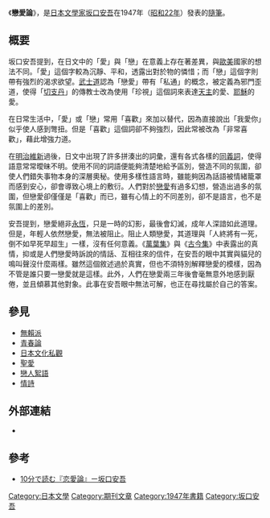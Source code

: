 {{Japanese|japanese=恋愛論|kana=れんあいろん|romaji=renairon}}{{No footnotes|time=2021-11-6}}{{文學}}

《'''戀愛論'''》，是[[日本|日本]][[文學家|文學家]][[坂口安吾|坂口安吾]]在1947年（[[昭和22年|昭和22年]]）發表的[[隨筆|隨筆]]。

== 概要 ==
坂口安吾提到，在日文中的「愛」與「戀」在意義上存在著差異，與[[歐美|歐美]]國家的想法不同。「愛」這個字較為沉靜、平和，透露出對於物的憐惜；而「戀」這個字則帶有強烈的渴求欲望。[[武士道|武士道]]認為「戀愛」帶有「私通」的概念，被定義為邪門歪道，使得「[[切支丹|切支丹]]」的傳教士改為使用「珍視」這個詞來表達[[天主|天主]]的愛、[[耶穌|耶穌]]的愛。

在日常生活中，「愛」或「戀」常用「喜歡」來加以替代，因為直接說出「我愛你」似乎使人感到彆扭。但是「喜歡」這個詞卻不夠強烈，因此常被改為「非常喜歡」，藉此增強力道。

在[[明治維新|明治維新]]過後，日文中出現了許多拼湊出的詞彙，還有各式各樣的[[同義詞|同義詞]]，使得語意常常曖昧不明。使用不同的詞語便能夠清楚地給予區別，營造不同的氛圍，卻使人們錯失事物本身的深層奧秘。使用多樣性語言時，雖能夠因為話語被情緒籠罩而感到安心，卻會導致心境上的敷衍。人們對於[[戀愛|戀愛]]有過多幻想，營造出過多的氛圍，但戀愛卻僅僅是「喜歡」而已，雖有心情上的不同差別，卻不是語言，也不是氛圍上的差別。

安吾提到，戀愛絕非[[永恆|永恆]]，只是一時的幻影，最後會幻滅，成年人深諳如此道理。但是，年輕人依然戀愛，無法被阻止。阻止人類戀愛，其道理與「人終將有一死，倒不如早死早超生」一樣，沒有任何意義。《[[萬葉集|萬葉集]]》與《[[古今集|古今集]]》中表露出的真情，抑或是人們戀愛時訴說的情話、互相往來的信件，在安吾的眼中其實與貓兒的鳴叫聲沒什麼兩樣。雖然這個敘述過於真實，但也不須特別解釋戀愛的模樣，因為不管是誰只要一戀愛就是這樣。此外，人們在戀愛兩三年後會毫無意外地感到厭倦，並且傾慕其他對象。此事在安吾眼中無法可解，也正在尋找屬於自己的答案。
==參見==
*[[無賴派|無賴派]]
*[[青春論|青春論]]
*[[日本文化私觀|日本文化私觀]]
*[[聖愛|聖愛]]
*[[戀人絮語_(消歧義)|戀人絮語]]
*[[情詩|情詩]]

== 外部連結 ==

* {{青空文庫|001095|42851|新字新仮名}}

== 參考 ==
*[https://dai5.net/life-strategy/das-love/ 10分で読む『恋愛論』ー坂口安吾 ] {{Wayback|url=https://dai5.net/life-strategy/das-love/ |date=20210113183424 }}

[[Category:日本文學|Category:日本文學]]
[[Category:期刊文章|Category:期刊文章]]
[[Category:1947年書籍|Category:1947年書籍]]
[[Category:坂口安吾|Category:坂口安吾]]